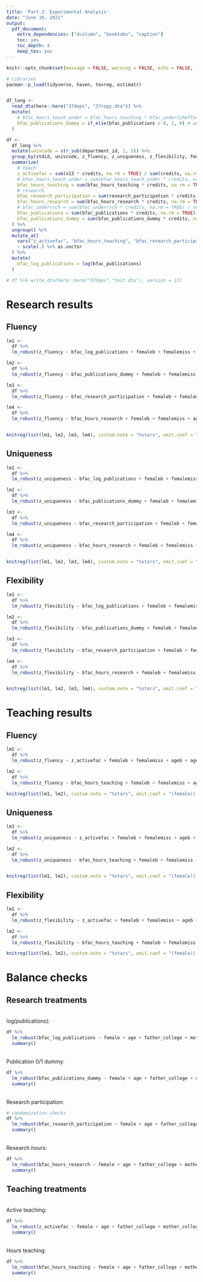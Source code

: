 ```yaml
---
title: 'Part 2: Experimental Analysis'
date: "June 16, 2021"
output:
  pdf_document:
    extra_dependencies: ["dcolumn", "booktabs", "caption"]
    toc: yes
    toc_depth: 4
    keep_tex: yes
---
```


\captionsetup[table]{labelformat=empty}

```r
knitr::opts_chunk$set(message = FALSE, warning = FALSE, echo = FALSE, fig.retina = 4)
```


```r
# Libraries
pacman::p_load(tidyverse, haven, texreg, estimatr)


df_long <- 
  read_dta(here::here("37deps", "37copy.dta")) %>% 
  mutate(
    # bfac_hours_teach_under = bfac_hours_teaching * bfac_undertcheffort,
    bfac_publications_dummy = if_else(bfac_publications > 0, 1, 0) # unused
  )

df <-
  df_long %>% 
  mutate(univcode = str_sub(department_id, 1, 5)) %>% 
  group_by(stdid, univcode, z_fluency, z_uniqueness, z_flexibility, female, age, father_college, mother_college, ses, b_i_jeemain_score_math, b_i_jeemain_score_phys, femaleb, femalemiss, ageb, agemiss, father_collegeb, father_collegemiss, mother_collegeb, mother_collegemiss, sesb, sesmiss, b_i_jeemain_scoreb, b_i_jeemain_scoremiss, b_i_jeemain_score_mathb, b_i_jeemain_score_mathmiss, b_i_jeemain_score_physb, b_i_jeemain_score_physmiss, reservation, classid, department_id, grade) %>% 
  summarize(
    # teach
    z_activefac = sum(x13 * credits, na.rm = TRUE) / sum(credits, na.rm = TRUE), # change as needed
    # bfac_hours_teach_under = sum(bfac_hours_teach_under * credits, na.rm = TRUE) / sum(credits, na.rm = TRUE),
    bfac_hours_teaching = sum(bfac_hours_teaching * credits, na.rm = TRUE) / sum(credits, na.rm = TRUE),
    # research
    bfac_research_participation = sum(research_participation * credits, na.rm = TRUE) / sum(credits, na.rm = TRUE),
    bfac_hours_research = sum(bfac_hours_research * credits, na.rm = TRUE) / sum(credits, na.rm = TRUE),
    # bfac_underrsch = sum(bfac_underrsch * credits, na.rm = TRUE) / sum(credits, na.rm = TRUE),
    bfac_publications = sum(bfac_publications * credits, na.rm = TRUE) / sum(credits, na.rm = TRUE),
    bfac_publications_dummy = sum(bfac_publications_dummy * credits, na.rm = TRUE) / sum(credits, na.rm = TRUE) # unused
  ) %>%
  ungroup() %>% 
  mutate_at(
    vars("z_activefac", "bfac_hours_teaching", "bfac_research_participation", "bfac_hours_research", contains("score")),
    ~ scale(.) %>% as.vector
  ) %>% 
  mutate(
    bfac_log_publications = log(bfac_publications)
  )

# df %>% write_dta(here::here("37deps","test.dta"), version = 13)
```


\newpage


# Research results

## Fluency

```r
lm1 <-
  df %>% 
  lm_robust(z_fluency ~ bfac_log_publications + femaleb + femalemiss + ageb + agemiss + father_collegeb + father_collegemiss + mother_collegeb + mother_collegemiss + sesb + sesmiss + b_i_jeemain_score_mathb + b_i_jeemain_score_mathmiss + b_i_jeemain_score_physb + b_i_jeemain_score_physmiss, se_type = "stata", fixed_effects = ~ classid, data = .)

lm2 <-
  df %>% 
  lm_robust(z_fluency ~ bfac_publications_dummy + femaleb + femalemiss + ageb + agemiss + father_collegeb + father_collegemiss + mother_collegeb + mother_collegemiss + sesb + sesmiss + b_i_jeemain_score_mathb + b_i_jeemain_score_mathmiss + b_i_jeemain_score_physb + b_i_jeemain_score_physmiss, se_type = "stata", fixed_effects = ~ classid, data = .)

lm3 <-
  df %>% 
  lm_robust(z_fluency ~ bfac_research_participation + femaleb + femalemiss + ageb + agemiss + father_collegeb + father_collegemiss + mother_collegeb + mother_collegemiss + sesb + sesmiss + b_i_jeemain_score_mathb + b_i_jeemain_score_mathmiss + b_i_jeemain_score_physb + b_i_jeemain_score_physmiss, se_type = "stata", fixed_effects = ~ classid,  data = .)

lm4 <-
  df %>% 
  lm_robust(z_fluency ~ bfac_hours_research + femaleb + femalemiss + ageb + agemiss + father_collegeb + father_collegemiss + mother_collegeb + mother_collegemiss + sesb + sesmiss + b_i_jeemain_score_mathb + b_i_jeemain_score_mathmiss + b_i_jeemain_score_physb + b_i_jeemain_score_physmiss, se_type = "stata", fixed_effects = ~ classid,  data = .)


knitreg(list(lm1, lm2, lm3, lm4), custom.note = "%stars", omit.coef = "(female)|(college)|(ses)|(age)|(score)", include.ci = FALSE, stars = c(0.01, 0.05, 0.1), dcolumn = TRUE, booktabs = TRUE, float.pos = "h")
```

\newpage

## Uniqueness

```r
lm1 <-
  df %>% 
  lm_robust(z_uniqueness ~ bfac_log_publications + femaleb + femalemiss + ageb + agemiss + father_collegeb + father_collegemiss + mother_collegeb + mother_collegemiss + sesb + sesmiss + b_i_jeemain_score_mathb + b_i_jeemain_score_mathmiss + b_i_jeemain_score_physb + b_i_jeemain_score_physmiss, se_type = "stata", fixed_effects = ~ classid, data = .)

lm2 <-
  df %>% 
  lm_robust(z_uniqueness ~ bfac_publications_dummy + femaleb + femalemiss + ageb + agemiss + father_collegeb + father_collegemiss + mother_collegeb + mother_collegemiss + sesb + sesmiss + b_i_jeemain_score_mathb + b_i_jeemain_score_mathmiss + b_i_jeemain_score_physb + b_i_jeemain_score_physmiss, se_type = "stata", fixed_effects = ~ classid, data = .)

lm3 <-
  df %>% 
  lm_robust(z_uniqueness ~ bfac_research_participation + femaleb + femalemiss + ageb + agemiss + father_collegeb + father_collegemiss + mother_collegeb + mother_collegemiss + sesb + sesmiss + b_i_jeemain_score_mathb + b_i_jeemain_score_mathmiss + b_i_jeemain_score_physb + b_i_jeemain_score_physmiss, se_type = "stata", fixed_effects = ~ classid,  data = .)

lm4 <-
  df %>% 
  lm_robust(z_uniqueness ~ bfac_hours_research + femaleb + femalemiss + ageb + agemiss + father_collegeb + father_collegemiss + mother_collegeb + mother_collegemiss + sesb + sesmiss + b_i_jeemain_score_mathb + b_i_jeemain_score_mathmiss + b_i_jeemain_score_physb + b_i_jeemain_score_physmiss, se_type = "stata", fixed_effects = ~ classid,  data = .)


knitreg(list(lm1, lm2, lm3, lm4), custom.note = "%stars", omit.coef = "(female)|(college)|(ses)|(age)|(score)", include.ci = FALSE, stars = c(0.01, 0.05, 0.1), dcolumn = TRUE, booktabs = TRUE, float.pos = "h")
```

\newpage

## Flexibility

```r
lm1 <-
  df %>% 
  lm_robust(z_flexibility ~ bfac_log_publications + femaleb + femalemiss + ageb + agemiss + father_collegeb + father_collegemiss + mother_collegeb + mother_collegemiss + sesb + sesmiss + b_i_jeemain_score_mathb + b_i_jeemain_score_mathmiss + b_i_jeemain_score_physb + b_i_jeemain_score_physmiss, se_type = "stata", fixed_effects = ~ classid, data = .)

lm2 <-
  df %>% 
  lm_robust(z_flexibility ~ bfac_publications_dummy + femaleb + femalemiss + ageb + agemiss + father_collegeb + father_collegemiss + mother_collegeb + mother_collegemiss + sesb + sesmiss + b_i_jeemain_score_mathb + b_i_jeemain_score_mathmiss + b_i_jeemain_score_physb + b_i_jeemain_score_physmiss, se_type = "stata", fixed_effects = ~ classid, data = .)

lm3 <-
  df %>% 
  lm_robust(z_flexibility ~ bfac_research_participation + femaleb + femalemiss + ageb + agemiss + father_collegeb + father_collegemiss + mother_collegeb + mother_collegemiss + sesb + sesmiss + b_i_jeemain_score_mathb + b_i_jeemain_score_mathmiss + b_i_jeemain_score_physb + b_i_jeemain_score_physmiss, se_type = "stata", fixed_effects = ~ classid,  data = .)

lm4 <-
  df %>% 
  lm_robust(z_flexibility ~ bfac_hours_research + femaleb + femalemiss + ageb + agemiss + father_collegeb + father_collegemiss + mother_collegeb + mother_collegemiss + sesb + sesmiss + b_i_jeemain_score_mathb + b_i_jeemain_score_mathmiss + b_i_jeemain_score_physb + b_i_jeemain_score_physmiss, se_type = "stata", fixed_effects = ~ classid,  data = .)


knitreg(list(lm1, lm2, lm3, lm4), custom.note = "%stars", omit.coef = "(female)|(college)|(ses)|(age)|(score)", include.ci = FALSE, stars = c(0.01, 0.05, 0.1), dcolumn = TRUE, booktabs = TRUE, float.pos = "h")
```



\newpage

# Teaching results

## Fluency

```r
lm1 <-
  df %>% 
  lm_robust(z_fluency ~ z_activefac + femaleb + femalemiss + ageb + agemiss + father_collegeb + father_collegemiss + mother_collegeb + mother_collegemiss + sesb + sesmiss + b_i_jeemain_score_mathb + b_i_jeemain_score_mathmiss + b_i_jeemain_score_physb + b_i_jeemain_score_physmiss, se_type = "stata", fixed_effects = ~ classid,  data = .)

lm2 <-
  df %>% 
  lm_robust(z_fluency ~ bfac_hours_teaching + femaleb + femalemiss + ageb + agemiss + father_collegeb + father_collegemiss + mother_collegeb + mother_collegemiss + sesb + sesmiss + b_i_jeemain_score_mathb + b_i_jeemain_score_mathmiss + b_i_jeemain_score_physb + b_i_jeemain_score_physmiss, se_type = "stata", fixed_effects = ~ classid,  data = .)

knitreg(list(lm1, lm2), custom.note = "%stars", omit.coef = "(female)|(college)|(ses)|(age)|(score)", include.ci = FALSE, stars = c(0.01, 0.05, 0.1), dcolumn = TRUE, booktabs = TRUE, float.pos = "h")
```

\newpage

## Uniqueness

```r
lm1 <-
  df %>% 
  lm_robust(z_uniqueness ~ z_activefac + femaleb + femalemiss + ageb + agemiss + father_collegeb + father_collegemiss + mother_collegeb + mother_collegemiss + sesb + sesmiss + b_i_jeemain_score_mathb + b_i_jeemain_score_mathmiss + b_i_jeemain_score_physb + b_i_jeemain_score_physmiss, se_type = "stata", fixed_effects = ~ classid,  data = .)

lm2 <-
  df %>% 
  lm_robust(z_uniqueness ~ bfac_hours_teaching + femaleb + femalemiss + ageb + agemiss + father_collegeb + father_collegemiss + mother_collegeb + mother_collegemiss + sesb + sesmiss + b_i_jeemain_score_mathb + b_i_jeemain_score_mathmiss + b_i_jeemain_score_physb + b_i_jeemain_score_physmiss, se_type = "stata", fixed_effects = ~ classid,  data = .)


knitreg(list(lm1, lm2), custom.note = "%stars", omit.coef = "(female)|(college)|(ses)|(age)|(score)", include.ci = FALSE, stars = c(0.01, 0.05, 0.1), dcolumn = TRUE, booktabs = TRUE, float.pos = "h")
```

\newpage

## Flexibility

```r
lm1 <-
  df %>% 
  lm_robust(z_flexibility ~ z_activefac + femaleb + femalemiss + ageb + agemiss + father_collegeb + father_collegemiss + mother_collegeb + mother_collegemiss + sesb + sesmiss + b_i_jeemain_score_mathb + b_i_jeemain_score_mathmiss + b_i_jeemain_score_physb + b_i_jeemain_score_physmiss, se_type = "stata", fixed_effects = ~ classid,  data = .)

lm2 <-
  df %>% 
  lm_robust(z_flexibility ~ bfac_hours_teaching + femaleb + femalemiss + ageb + agemiss + father_collegeb + father_collegemiss + mother_collegeb + mother_collegemiss + sesb + sesmiss + b_i_jeemain_score_mathb + b_i_jeemain_score_mathmiss + b_i_jeemain_score_physb + b_i_jeemain_score_physmiss, se_type = "stata", fixed_effects = ~ classid,  data = .)

knitreg(list(lm1, lm2), custom.note = "%stars", omit.coef = "(female)|(college)|(ses)|(age)|(score)", include.ci = FALSE, stars = c(0.01, 0.05, 0.1), dcolumn = TRUE, booktabs = TRUE, float.pos = "h")
```

\newpage

# Balance checks

## Research treatments

<br/>
log(publications):

```r
df %>%
  lm_robust(bfac_log_publications ~ female + age + father_college + mother_college + ses + b_i_jeemain_score_math + b_i_jeemain_score_phys, se_type = "stata", fixed_effects = ~ department_id,  data = .) %>% 
  summary()
```


<br/>
Publication 0/1 dummy:

```r
df %>%
  lm_robust(bfac_publications_dummy ~ female + age + father_college + mother_college + ses + b_i_jeemain_score_math + b_i_jeemain_score_phys, se_type = "stata", fixed_effects = ~ department_id,  data = .) %>% 
  summary()
```


<br/>
Research participation:

```r
# randomization checks
df %>%
  lm_robust(bfac_research_participation ~ female + age + father_college + mother_college + ses, se_type = "stata", fixed_effects = ~ department_id,  data = .) %>%
  summary()
```

<br/>
Research hours:

```r
df %>%
  lm_robust(bfac_hours_research ~ female + age + father_college + mother_college + ses + b_i_jeemain_score_math + b_i_jeemain_score_phys, se_type = "stata", fixed_effects = ~ department_id,  data = .) %>% 
  summary()
```



\newpage

## Teaching treatments

<br/>
Active teaching:

```r
df %>%
  lm_robust(z_activefac ~ female + age + father_college + mother_college + ses + b_i_jeemain_score_math + b_i_jeemain_score_phys, se_type = "stata", fixed_effects = ~ department_id,  data = .) %>% 
  summary()
```

<br/>
Hours teaching:

```r
df %>%
  lm_robust(bfac_hours_teaching ~ female + age + father_college + mother_college + ses + b_i_jeemain_score_math + b_i_jeemain_score_phys, se_type = "stata", fixed_effects = ~ department_id,  data = .) %>% 
  summary()
```

